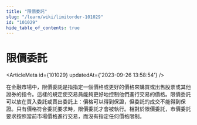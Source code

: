```yaml
---
title: "限價委託"
slug: "/learn/wiki/limitorder-101029"
id: "101029"
hide_table_of_contents: true
---
```



# 限價委託

<ArticleMeta id={101029} updatedAt={'2023-09-26 13:58:54'} />
<div className='border-solid border-b border-t-0 my-4 border-[var(--ifm-color-gray-300)]' />

在金融市場中，限價委託是指指定一個價格或更好的價格來購買或出售股票或其他證券的指令。這樣的規定使交易員能夠更好地控制他們進行交易的價格。限價委託可以放在買入委託或賣出委託上：價格可以得到保證，但委託的成交不能得到保證。只有價格符合委託要求時，限價委託才會被執行。相對於限價委託，市價委託要求按照當前市場價格進行交易，而沒有指定任何價格限制。
